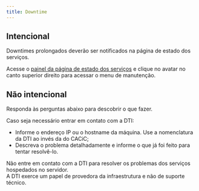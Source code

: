 ```yaml
---
title: Downtime
---
```



## Intencional

Downtimes prolongados deverão ser notificados na página de estado dos serviços.

Acesse o [painel da página de estado dos serviços](https://status.cacic.dev.br/dashboard) e clique no avatar no canto superior direito para acessar o menu de manutenção.

## Não intencional

Responda às perguntas abaixo para descobrir o que fazer.

<DowntimeDecisionTree />

Caso seja necessário entrar em contato com a DTI:

- Informe o endereço IP ou o hostname da máquina. Use a nomenclatura da DTI ao invés da do CACiC;
- Descreva o problema detalhadamente e informe o que já foi feito para tentar resolvê-lo.

Não entre em contato com a DTI para resolver os problemas dos serviços hospedados no servidor.  
A DTI exerce um papel de provedora da infraestrutura e não de suporte técnico.
